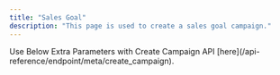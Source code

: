 ```yaml
---
title: "Sales Goal"
description: "This page is used to create a sales goal campaign."
---
```


<Note>
	Use Below Extra Parameters with Create Campaign API
	[here](/api-reference/endpoint/meta/create_campaign).
</Note>
